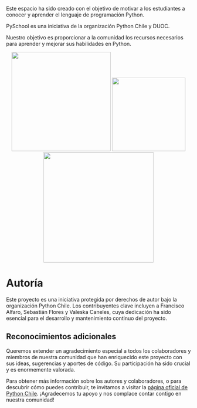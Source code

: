 Este espacio ha sido creado con el objetivo de motivar a los estudiantes a conocer y aprender el lenguaje de programación Python. 

PySchool es una iniciativa de la organización Python Chile y DUOC. 

Nuestro objetivo es proporcionar a la comunidad los recursos necesarios para aprender y mejorar sus habilidades en Python.

<center>
<img src="../../images/pythonchile.png" width="270">
<img src="../../images/cover.png" width="200">
<img src="../../images/DUOC_1.png" width="300">
</center>

# Autoría

Este proyecto es una iniciativa protegida por derechos de autor bajo la organización Python Chile. Los contribuyentes clave incluyen a Francisco Alfaro, Sebastián Flores y Valeska Caneles, cuya dedicación ha sido esencial para el desarrollo y mantenimiento continuo del proyecto. 

## Reconocimientos adicionales

Queremos extender un agradecimiento especial a todos los colaboradores y miembros de nuestra comunidad que han enriquecido este proyecto con sus ideas, sugerencias y aportes de código. Su participación ha sido crucial y es enormemente valorada.

Para obtener más información sobre los autores y colaboradores, o para descubrir cómo puedes contribuir, te invitamos a visitar la [página oficial de Python Chile](https://pythonchile.cl). ¡Agradecemos tu apoyo y nos complace contar contigo en nuestra comunidad!